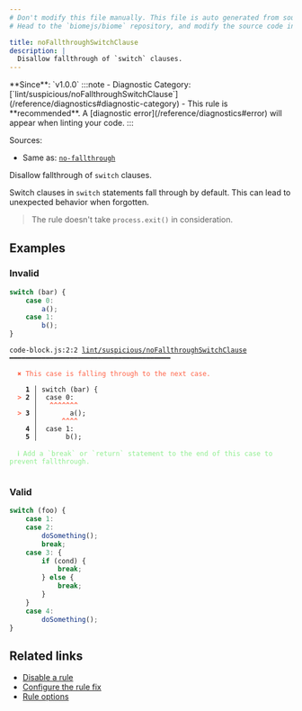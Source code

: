 ```yaml
---
# Don't modify this file manually. This file is auto generated from source, and you will lose your changes next time the website is built.
# Head to the `biomejs/biome` repository, and modify the source code in there.

title: noFallthroughSwitchClause
description: |
  Disallow fallthrough of `switch` clauses.
---
```


<Tabs>
<TabItem label="JavaScript (and super languages)" icon="seti:javascript">
**Since**: `v1.0.0`
:::note
- Diagnostic Category: [`lint/suspicious/noFallthroughSwitchClause`](/reference/diagnostics#diagnostic-category)
- This rule is **recommended**. A [diagnostic error](/reference/diagnostics#error) will appear when linting your code.
:::

Sources: 
- Same as: <a href="https://eslint.org/docs/latest/rules/no-fallthrough" target="_blank"><code>no-fallthrough</code></a>

Disallow fallthrough of `switch` clauses.

Switch clauses in `switch` statements fall through by default.
This can lead to unexpected behavior when forgotten.

>The rule doesn't take `process.exit()` in consideration.


## Examples

### Invalid

```js
switch (bar) {
	case 0:
		a();
	case 1:
		b();
}
```

<pre class="language-text"><code class="language-text">code-block.js:2:2 <a href="https://biomejs.dev/linter/rules/no-fallthrough-switch-clause">lint/suspicious/noFallthroughSwitchClause</a> ━━━━━━━━━━━━━━━━━━━━━━━━━━━━━━━━━━━━━━━━<br /><br />  <strong><span style="color: Tomato;">✖</span></strong> <span style="color: Tomato;">This case is falling through to the next case.</span><br />  <br />    <strong>1 │ </strong>switch (bar) &#123;<br />  <strong><span style="color: Tomato;">&gt;</span></strong> <strong>2 │ </strong>	case 0:<br />   <strong>   │ </strong>	<strong><span style="color: Tomato;">^</span></strong><strong><span style="color: Tomato;">^</span></strong><strong><span style="color: Tomato;">^</span></strong><strong><span style="color: Tomato;">^</span></strong><strong><span style="color: Tomato;">^</span></strong><strong><span style="color: Tomato;">^</span></strong><strong><span style="color: Tomato;">^</span></strong><br />  <strong><span style="color: Tomato;">&gt;</span></strong> <strong>3 │ </strong>		a();<br />   <strong>   │ </strong>		<strong><span style="color: Tomato;">^</span></strong><strong><span style="color: Tomato;">^</span></strong><strong><span style="color: Tomato;">^</span></strong><strong><span style="color: Tomato;">^</span></strong><br />    <strong>4 │ </strong>	case 1:<br />    <strong>5 │ </strong>		b();<br />  <br />  <strong><span style="color: lightgreen;">ℹ</span></strong> <span style="color: lightgreen;">Add a `break` or `return` statement to the end of this case to prevent fallthrough.</span><br />  <br /></code></pre>

### Valid

```js
switch (foo) {
	case 1:
    case 2:
		doSomething();
		break;
    case 3: {
        if (cond) {
            break;
        } else {
            break;
        }
    }
	case 4:
		doSomething();
}
```

## Related links

- [Disable a rule](/linter/#disable-a-lint-rule)
- [Configure the rule fix](/linter#configure-the-rule-fix)
- [Rule options](/linter/#rule-options)

</TabItem>
</Tabs>

